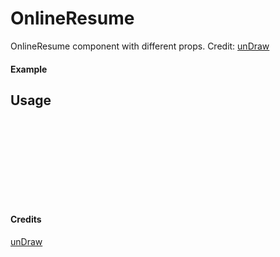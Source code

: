 
<Meta of={OnlineResume} title="unDraw/OnlineResume" />

# OnlineResume

OnlineResume component with different props.
Credit: [unDraw](https://undraw.co/illustrations)

#### Example

<Canvas of={OnlineResume.Primary} />

## Usage

```ts
import { OnlineResume } from "yadl-ui";

const Example = () => {
  return (
      <OnlineResume />
  );
};

export default Example;
```

#### Credits
[unDraw](https://undraw.co/illustrations)
